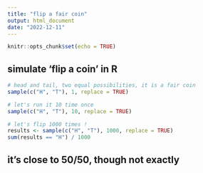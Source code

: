 ```yaml
---
title: "flip a fair coin"
output: html_document
date: "2022-12-11"
---
```


```r
knitr::opts_chunk$set(echo = TRUE)
```

## simulate 'flip a coin' in R
```r
# head and tail, two equal possibilities, it is a fair coin
sample(c("H", "T"), 1, replace = TRUE)
```

```r
# let's run it 10 time once
sample(c("H", "T"), 10, replace = TRUE)
```
```r
# let's flip 1000 times !
results <- sample(c("H", "T"), 1000, replace = TRUE)
sum(results == "H") / 1000
```

## it's close to 50/50, though not exactly






















